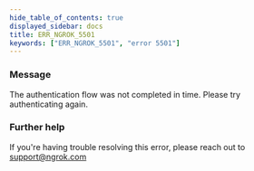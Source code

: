 ```yaml
---
hide_table_of_contents: true
displayed_sidebar: docs
title: ERR_NGROK_5501
keywords: ["ERR_NGROK_5501", "error 5501"]
---
```


### Message

The authentication flow was not completed in time. Please try authenticating again.

### Further help

If you're having trouble resolving this error, please reach out to [support@ngrok.com](mailto:support@ngrok.com?subject=Help%20with%20ERR_NGROK_5501)
